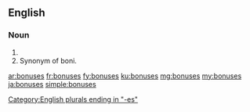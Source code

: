 ==English==

===Noun===
{{head|en|noun plural form}}

# {{plural of|bonus|lang=en}}
# Synonym of boni.

[[Category:English plurals ending in "-es"]]

[[ar:bonuses]]
[[fr:bonuses]]
[[fy:bonuses]]
[[ku:bonuses]]
[[mg:bonuses]]
[[my:bonuses]]
[[ja:bonuses]]
[[simple:bonuses]]